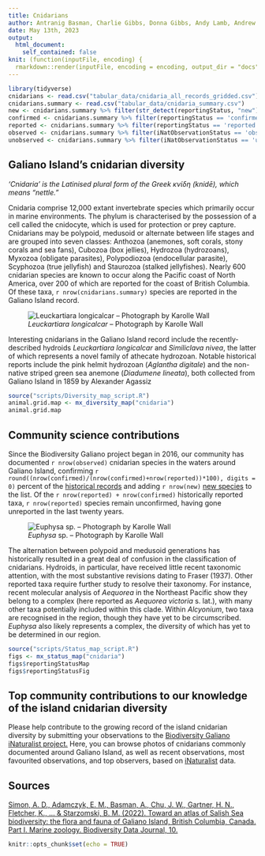 ```yaml
---
title: Cnidarians
author: Antranig Basman, Charlie Gibbs, Donna Gibbs, Andy Lamb, Andrew Simon
date: May 13th, 2023
output: 
  html_document:
    self_contained: false
knit: (function(inputFile, encoding) {
  rmarkdown::render(inputFile, encoding = encoding, output_dir = "docs", output_options = list(copy_resources = TRUE)) })
---
```


```r
library(tidyverse)
cnidarians <- read.csv("tabular_data/cnidaria_all_records_gridded.csv")
cnidarians.summary <- read.csv("tabular_data/cnidaria_summary.csv")
new <- cnidarians.summary %>% filter(str_detect(reportingStatus, "new")) 
confirmed <- cnidarians.summary %>% filter(reportingStatus == 'confirmed') 
reported <- cnidarians.summary %>% filter(reportingStatus == 'reported') 
observed <- cnidarians.summary %>% filter(iNatObservationStatus == 'observed') 
unobserved <- cnidarians.summary %>% filter(iNatObservationStatus == 'unobserved') 
```

## Galiano Island's cnidarian diversity

*‘Cnidaria’ is the Latinised plural form of the Greek κνίδη (knidē), which means “nettle.”*

Cnidaria comprise 12,000 extant invertebrate species which primarily occur in marine environments. The phylum is characterised by the possession of a cell called the cnidocyte, which is used for protection or prey capture. Cnidarians may be polypoid, medusoid or alternate between life stages and are grouped into seven classes: Anthozoa (anemones, soft corals, stony corals and sea fans), Cubozoa (box jellies), Hydrozoa (hydrozoans), Myxozoa (obligate parasites), Polypodiozoa (endocellular parasite), Scyphozoa (true jellyfish) and Staurozoa (stalked jellyfishes). Nearly 600 cnidarian species are known to occur along the Pacific coast of North America, over 200 of which are reported for the coast of British Columbia. Of these taxa, `r nrow(cnidarians.summary)` species are reported in the Galiano Island record.

![*Leuckartiara longicalcar* – Photograph by Karolle Wall](media/Leuckartiara_longicalcar_Karolle_Wall.jpg)

Interesting cnidarians in the Galiano Island record include the recently-described hydroids *Leuckartiara longicalcar* and *Similiclava nivea*, the latter of which represents a novel family of athecate hydrozoan. Notable historical reports include the pink helmit hydrozoan (*Aglantha digitale*) and the non-native striped green sea anemone (*Diadumene lineata*), both collected from Galiano Island in 1859 by Alexander Agassiz

```r
source("scripts/Diversity_map_script.R")
animal.grid.map <- mx_diversity_map("cnidaria")
animal.grid.map
```

## Community science contributions

Since the Biodiversity Galiano project began in 2016, our community has documented `r nrow(observed)` cnidarian species in the waters around Galiano Island, confirming `r round((nrow(confirmed)/(nrow(confirmed)+nrow(reported))*100), digits = 0)` percent of the [historical records](#region:historical) and adding `r nrow(new)` [new species](#region:new) to the list. Of the `r nrow(reported) + nrow(confirmed)` historically reported taxa, `r nrow(reported)` species remain unconfirmed, having gone unreported in the last twenty years.

![*Euphysa* sp. – Photograph by Karolle Wall](media/Euphysa_Karolle_Wall.jpg)

The alternation between polypoid and medusoid generations has historically resulted in a great deal of confusion in the classification of cnidarians. Hydroids, in particular, have received little recent taxonomic attention, with the most substantive revisions dating to Fraser (1937). Other reported taxa require further study to resolve their taxonomy. For instance, recent molecular analysis of *Aequorea* in the Northeast Pacific show they belong to a complex (here reported as *Aequorea victoria* s. lat.), with many other taxa potentially included within this clade. Within *Alcyonium*, two taxa are recognised in the region, though they have yet to be circumscribed. *Euphysa* also likely represents a complex, the diversity of which has yet to be determined in our region.

```r
source("scripts/Status_map_script.R")
figs <- mx_status_map("cnidaria")
figs$reportingStatusMap
figs$reportingStatusFig
```

## Top community contributions to our knowledge of the island cnidarian diversity

Please help contribute to the growing record of the island cnidarian diversity by submitting your observations to the [Biodiversity Galiano iNaturalist project.](http://inaturalist.org/projects/biodiversity-galiano-island) Here, you can browse photos of cnidarians commonly documented around Galiano Island, as well as recent observations, most favourited observations, and top observers, based on [iNaturalist](http://inaturalist.org/) data.

<span class="mxcw-nonLeafletPane mxcw-paneName-TopContributions html-widget leaflet"></span>

## Sources

[Simon, A. D., Adamczyk, E. M., Basman, A., Chu, J. W., Gartner, H. N., Fletcher, K., ... & Starzomski, B. M. (2022). Toward an atlas of Salish Sea biodiversity: the flora and fauna of Galiano Island, British Columbia, Canada. Part I. Marine zoology. Biodiversity Data Journal, 10.](https://bdj.pensoft.net/article/76050/)

```r
knitr::opts_chunk$set(echo = TRUE)
```
